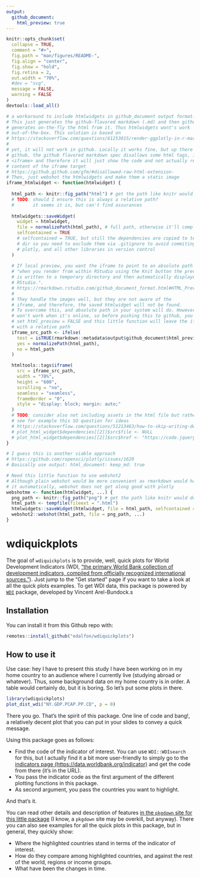 ```yaml
---
output: 
  github_document:
    html_preview: true
---
```


<!-- README.md is generated from README.Rmd. Please edit that file -->

```r
knitr::opts_chunk$set(
  collapse = TRUE,
  comment = "#>",
  fig.path = "man/figures/README-",
  fig.align = "center",
  fig.show = "hold",
  fig.retina = 2,
  out.width = "70%",
  #dev = "svg",
  message = FALSE,
  warning = FALSE
)
devtools::load_all()
```

```r
# a workaround to include htmlwidgets in github_document output format.
# This just generates the github-flavored markdown (.md) and then github
# generates on-the-fly the html from it. Thus htmlwidgets wont's work
# out-of-the-box. This solution is based on 
# https://stackoverflow.com/questions/61253015/render-ggplotly-in-r-markdown-github-document
# 
# yet, it will not work in github. Locally it works fine, but up there in 
# github, the github flavored markdown spec disallows some html tags, including
# <iframe> and therefore it will just show the code and not actually render the
# content of the iframe target
# https://github.github.com/gfm/#disallowed-raw-html-extension-
# Then, just webshot the htmlwidgets and make them a static image
iframe_htmlwidget <- function(htmlwidget) {
  
  html_path <- knitr::fig_path("html") # get the path like knitr would do
  # TODO: should I ensure this is always a relative path?
  #       it seems it is, but can't find assurances
  
  htmlwidgets::saveWidget(
    widget = htmlwidget, 
    file = normalizePath(html_path), # full path, otherwise it'll complain
    selfcontained = TRUE
    # selfcontained = TRUE, but still the dependencies are copied to te figures
    # dir so you need to exclude them via .gitignore to avoid commiting jquery,
    # plotly, and all other libraries in version control
  )
  
  # If local preview, you want the iframe to point to an absolute path because
  # "when you render from within RStudio using the Knit button the preview HTML 
  # is written to a temporary directory and then automatically displayed by 
  # RStudio.". 
  # https://rmarkdown.rstudio.com/github_document_format.html#HTML_Preview
  # 
  # They handle the images well, but they are not aware of the 
  # iframe, and therefore, the saved htmlwidget will not be found.
  # To overcome this, and absolute path in your system will do. However, that
  # won't work when it's online, so before pushing this to github, you should
  # set html_preview = FALSE and this little function will leave the iframe
  # with a relative path
  iframe_src_path <- ifelse(
    test = isTRUE(rmarkdown::metadata$output$github_document$html_preview),
    yes = normalizePath(html_path),
    no = html_path
  )

  htmltools::tags$iframe(
    src = iframe_src_path,
    width = "70%",
    height = "600",
    scrolling = "no",
    seamless = "seamless",
    frameBorder = "0",
    style = "display: block; margin: auto;"
  )
  # TODO: consider also not including assets in the html file but rather cdn links
  # see for example this SO question for ideas
  # https://stackoverflow.com/questions/51213463/how-to-skip-writing-dependencies-in-htmlwidgetssavewidget
  # plot_html_widget$dependencies[[2]]$src$file <- NULL
  # plot_html_widget$dependencies[[2]]$src$href <- "https://code.jquery.com/"s
}

# I guess this is another viable approach
# https://github.com/ropensci/plotly/issues/1620
# Basically use output: html_document: keep_md: true

# Need this little function to use webshot2
# Although plain webshot would be more convenient as rmarkdown would handle 
# it automatically, webshot does not get along good with plotly
webshotme <- function(htmlwidget, ...) {
  png_path <- knitr::fig_path("png") # get the path like knitr would do
  html_path <- tempfile(fileext = ".html")
  htmlwidgets::saveWidget(htmlwidget, file = html_path, selfcontained = TRUE)
  webshot2::webshot(html_path, file = png_path, ...)
}
```

# wdiquickplots

<!-- badges: start -->
<!-- badges: end -->

The goal of `wdiquickplots` is to provide, well, quick plots for World
Development Indicators (WDI, ["the primary World Bank collection of
development indicators, compiled from officially recognized international
sources."](https://databank.worldbank.org/home.aspx)). Just jump to the "Get
started" page if you want to take a look at all the quick plots examples.  To
get WDI data, this package is powered by
[`WDI`](http://vincentarelbundock.github.io/WDI/) package, developed by Vincent
Arel-Bundock.s

## Installation

You can install it from this Github repo with:

```r
remotes::install_github("edalfon/wdiquickplots")
```

## How to use it

Use case: hey I have to present this study I have been working on in my home
country to an audience where I currently live (studying abroad or whatever).
Thus, some background data on my home country is in order. A table would
certainly do, but it is boring. So let's put some plots in there.

```r
library(wdiquickplots)
plot_dist_wdi("NY.GDP.PCAP.PP.CD", p = 0)
```

There you go. That's the spirit of this package. One line of code and bang!, 
a relatively decent plot that you can put in your slides to convey a quick 
message.

Using this package goes as follows:

- Find the code of the indicator of interest. You can use `WDI::WDIsearch` for
  this, but I actually find it a bit more user-friendly to simply go to the
  [indicators page
  (https://data.worldbank.org/indicator)](https://data.worldbank.org/indicator)
  and get the code from there (it's in the URL).
- You pass the indicator code as the first argument of the different plotting 
  functions in this package.
- As second argument, you pass the countries you want to highlight.

And that's it.

You can read other details and description of features [in the `pkgdown` site
for this little package](https://edalfon.github.io/wdiquickplots/) (I know, a
`pkgdown` site may be overkill, but anyway). There you can also see examples
for all the quick plots in this package, but in general, they quickly show:

- Where the highlighted countries stand in terms of the indicator of interest. 
- How do they compare among highlighted countries, and against the rest of the
  world, regions or income groups. 
- What have been the changes in time.
